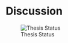 # Discussion

![Thesis Status](https://img.shields.io/badge/status-none-blue)

<!--# Limitations of the biofilm model


## Potential of the biofilm model


## Future directions -->
